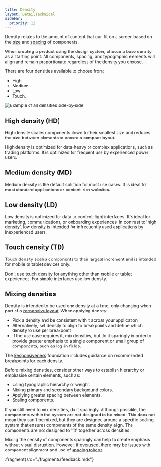 ```yaml
---
title: Density
layout: DetailTechnical
sidebar:
  priority: 12
---
```


Density relates to the amount of content that can fit on a screen based on the [size](./size) and [spacing](./spacing) of components.

When creating a product using the design system, choose a base density as a starting point. All components, spacing, and typographic elements will align and remain proportionate regardless of the density you choose.

There are four densities available to choose from:

- High
- Medium
- Low
- Touch.

<Image
  src="/img/foundations/density-example.svg"
  alt="Example of all densities side-by-side"
/>

## High density (HD)

High density scales components down to their smallest size and reduces the size between elements to ensure a compact layout.

High density is optimized for data-heavy or complex applications, such as trading platforms. It is optimized for frequent use by experienced power users.

## Medium density (MD)

Medium density is the default solution for most use cases. It is ideal for most standard applications or content-rich websites.

## Low density (LD)

Low density is optimized for data or content-light interfaces. It's ideal for marketing, communications, or onboarding experiences. In contrast to 'high density', low density is intended for infrequently used applications by inexperienced users.

## Touch density (TD)

Touch density scales components to their largest increment and is intended for mobile or tablet devices only.

<ExampleContainer type="negative">

Don't use touch density for anything other than mobile or tablet experiences. For simple interfaces use low density.

</ExampleContainer>

## Mixing densities

Density is intended to be used one density at a time, only changing when part of a [responsive layout](./responsiveness). When applying density:

- Pick a density and be consistent with it across your application
- Alternatively, set density to align to breakpoints and define which density to use per breakpoint
- If the use case requires it, mix densities, but do it sparingly in order to provide greater emphasis to a single component or small group of components, such as log-in fields.

The [Responsiveness](./responsiveness) foundation includes guidance on recommended breakpoints for each density.

Before mixing densities, consider other ways to establish hierarchy or emphasise certain elements, such as:

- Using typographic hierarchy or weight.
- Mixing primary and secondary background colors.
- Applying greater spacing between elements.
- Scaling components.

If you still need to mix densities, do it sparingly. Although possible, the components within the system are not designed to be mixed. This does not mean they can't be mixed, but they are designed around a specific scaling system that ensures components of the same density align. The components are not designed to 'fit' together across densities.

Mixing the density of components sparingly can help to create emphasis without visual disruption. However, if overused, there may be issues with component alignment and use of [spacing tokens](./spacing).

:fragment{src="./fragments/feedback.mdx"}
